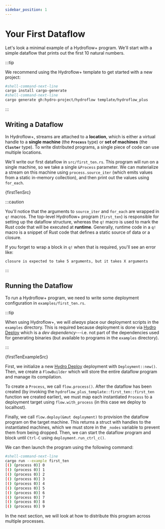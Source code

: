```yaml
---
sidebar_position: 1
---
```



# Your First Dataflow
Let's look a minimal example of a Hydroflow+ program. We'll start with a simple dataflow that prints out the first 10 natural numbers.

:::tip

We recommend using the Hydroflow+ template to get started with a new project:

```bash
#shell-command-next-line
cargo install cargo-generate
#shell-command-next-line
cargo generate gh:hydro-project/hydroflow template/hydroflow_plus
```

:::

## Writing a Dataflow

In Hydroflow+, streams are attached to a **location**, which is either a virtual handle to a **single machine** (the **`Process`** type) or **set of machines** (the **`Cluster`** type). To write distributed programs, a single piece of code can use multiple locations.

We'll write our first dataflow in `src/first_ten.rs`. This program will run on a single machine, so we take a single `&Process` parameter. We can materialize a stream on this machine using `process.source_iter` (which emits values from a static in-memory collection), and then print out the values using `for_each`.

<CodeBlock language="rust" title="src/first_ten.rs">{firstTenSrc}</CodeBlock>

:::caution

You'll notice that the arguments to `source_iter` and `for_each` are wrapped in `q!` macros. The top-level Hydroflow+ program (`first_ten`) is responsible for setting up the dataflow structure, whereas the `q!` macro is used to mark the Rust code that will be executed at **runtime**. Generally, runtime code in a `q!` macro is a snippet of Rust code that defines a static source of data or a closure.

If you forget to wrap a block in `q!` when that is required, you'll see an error like:
```
closure is expected to take 5 arguments, but it takes X arguments
```

:::

## Running the Dataflow
To run a Hydroflow+ program, we need to write some deployment configuration in `examples/first_ten.rs`.

:::tip

When using Hydroflow+, we will *always* place our deployment scripts in the `examples` directory. This is required because deployment is done via [Hydro Deploy](../../deploy/index.md) which is a _dev dependency_---i.e. not part of the dependencies used for generating binaries (but available to programs in the `examples` directory).

:::

<CodeBlock language="rust" title="examples/first_ten.rs">{firstTenExampleSrc}</CodeBlock>

First, we initialize a new [Hydro Deploy](../../deploy/index.md) deployment with `Deployment::new()`. Then, we create a `FlowBuilder` which will store the entire dataflow program and manage its compilation.

To create a `Process`, we call `flow.process()`. After the dataflow has been created (by invoking the `hydroflow_plus_template::first_ten::first_ten` function we created earlier), we must map each instantiated `Process` to a deployment target using `flow.with_process` (in this case we deploy to localhost).

Finally, we call `flow.deploy(&mut deployment)` to provision the dataflow program on the target machine. This returns a struct with handles to the instantiated machines, which we must store in the `_nodes` variable to prevent them from being dropped. Then, we can start the dataflow program and block until `Ctrl-C` using `deployment.run_ctrl_c()`.

We can then launch the program using the following command:

```bash
#shell-command-next-line
cargo run --example first_ten
[() (process 0)] 0
[() (process 0)] 1
[() (process 0)] 2
[() (process 0)] 3
[() (process 0)] 4
[() (process 0)] 5
[() (process 0)] 6
[() (process 0)] 7
[() (process 0)] 8
[() (process 0)] 9
```

In the next section, we will look at how to distribute this program across multiple processes.
